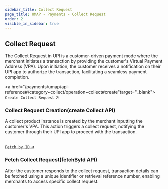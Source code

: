 ```yaml
---
sidebar_title: Collect Request
page_title: UMAP - Payments - Collect Request
order: 2
visible_in_sidebar: true
---
```


## Collect Request

The Collect Request in UPI is a customer-driven payment mode where the merchant initiates a transaction by providing the customer's Virtual Payment Address (VPA). Upon initiation, the customer receives a notification on their UPI app to authorize the transaction, facilitating a seamless payment completion.

<a href="/payments/umap/api-reference#/category~collect/operation~collect#create"target="_blank">
    <code>Create Collect Request</code> ↗
</a>
<br/>

### Collect Request Creation(create Collect API)
A collect product instance is created by the merchant inputting the customer's VPA. This action triggers a collect request, notifying the customer through their UPI app to proceed with the transaction.


<br/>
<a href="/payments/umap/api-reference#/category~collect/operation~collect#fetchById"target="_blank">
    <code>Fetch by ID</code> ↗
</a>
<br/>

### Fetch Collect Request(fetchById API)
After the customer responds to the collect request, transaction details can be fetched using a unique identifier or retrieval reference number, enabling merchants to access specific collect request.


